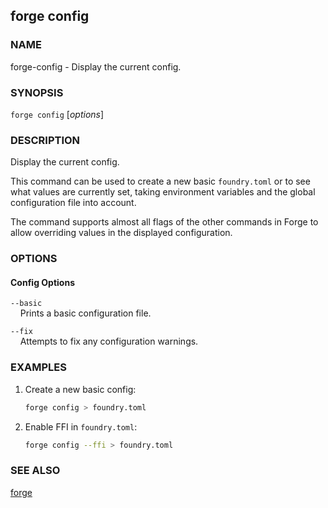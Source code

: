 
## forge config

### NAME

forge-config - Display the current config.

### SYNOPSIS

`forge config` [*options*]

### DESCRIPTION

Display the current config.

This command can be used to create a new basic `foundry.toml` or to see
what values are currently set, taking environment variables and the global
configuration file into account.

The command supports almost all flags of the other commands in Forge to allow
overriding values in the displayed configuration.

### OPTIONS

#### Config Options

`--basic`  
&nbsp;&nbsp;&nbsp;&nbsp;Prints a basic configuration file.

`--fix`  
&nbsp;&nbsp;&nbsp;&nbsp;Attempts to fix any configuration warnings.

<CommonOptions />

### EXAMPLES

1. Create a new basic config:

   ```sh
   forge config > foundry.toml
   ```

2. Enable FFI in `foundry.toml`:
   ```sh
   forge config --ffi > foundry.toml
   ```

### SEE ALSO

[forge](/forge/reference/forge.mdx)
